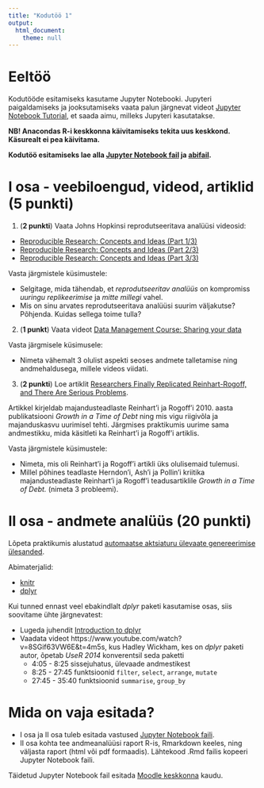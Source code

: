 ```yaml
---
title: "Kodutöö 1"
output: 
  html_document:
    theme: null
---
```


# Eeltöö

Kodutööde esitamiseks kasutame Jupyter Notebooki. Jupyteri paigaldamiseks ja jooksutamiseks vaata palun järgnevat videot [Jupyter Notebook Tutorial](https://www.youtube.com/embed/HW29067qVWk), et saada aimu, milleks Jupyteri kasutatakse. 

**NB! Anacondas R-i keskkonna käivitamiseks tekita uus keskkond. Käsurealt ei pea käivitama.** 

**Kodutöö esitamiseks lae alla [Jupyter Notebook fail](/kodutoo1.ipynb) ja [abifail](/kodutoo1_naide2.PNG).**

# I osa - veebiloengud, videod, artiklid (5 punkti)
1. (**2 punkti**) Vaata Johns Hopkinsi reprodutseeritava analüüsi videosid:

* [Reproducible Research: Concepts and Ideas (Part 1/3)](https://www.youtube.com/watch?v=4rBX6r5emgQ&index=1&list=PLjTlxb-wKvXOU4WW4p3qc4VKWTI4gLNUf)
* [Reproducible Research: Concepts and Ideas (Part 2/3)](https://www.youtube.com/watch?v=GXSRP--d3Q4&index=2&list=PLjTlxb-wKvXOU4WW4p3qc4VKWTI4gLNUf)
* [Reproducible Research: Concepts and Ideas (Part 3/3)](https://www.youtube.com/watch?v=bwQWhZQmDuc&list=PLjTlxb-wKvXOU4WW4p3qc4VKWTI4gLNUf&index=3)

Vasta järgmistele küsimustele:

* Selgitage, mida tähendab, et *reprodutseeritav analüüs* on kompromiss *uuringu replikeerimise* ja *mitte millegi* vahel.
* Mis on sinu arvates reprodutseeritava analüüsi suurim väljakutse? Põhjenda. Kuidas sellega toime tulla?

2. (**1 punkt**) Vaata videot [Data Management Course: Sharing your data](https://www.youtube.com/watch?v=eUC7MweyyFA)

Vasta järgmisele küsimusele:

* Nimeta vähemalt 3 olulist aspekti seoses andmete talletamise ning andmehaldusega, millele videos viidati.

3. (**2 punkti**) Loe artiklit [Researchers Finally Replicated Reinhart-Rogoff, and There Are Serious Problems](http://rooseveltinstitute.org/researchers-finally-replicated-reinhart-rogoff-and-there-are-serious-problems/).


Artikkel kirjeldab majandusteadlaste Reinhart'i ja Rogoff'i 2010. aasta publikatsiooni *Growth in a Time of Debt* ning mis vigu riigivõla ja majanduskasvu uurimisel tehti. Järgmises praktikumis uurime sama andmestikku, mida käsitleti ka Reinhart'i ja Rogoff'i artiklis.

Vasta järgmistele küsimustele:

* Nimeta, mis oli Reinhart'i ja Rogoff'i artikli üks olulisemaid tulemusi.
* Millel põhines teadlaste Herndon'i, Ash'i ja Pollin'i kriitika majandusteadlaste Reinhart'i ja Rogoff'i teadusartiklile *Growth in a Time of Debt.* (nimeta 3 probleemi).

# II osa - andmete analüüs (20 punkti)
Lõpeta praktikumis alustatud [automaatse aktsiaturu ülevaate genereerimise ülesanded](../praktikum1_aktsiad).

Abimaterjalid:

* [knitr](../praktikum1_knitr)
* [dplyr](../praktikum1_dplyr)

<div class="message">
Kui tunned ennast veel ebakindlalt *dplyr* paketi kasutamise osas, siis soovitame ühte järgnevatest:

* Lugeda juhendit [Introduction to dplyr](https://cran.rstudio.com/web/packages/dplyr/vignettes/dplyr.html)
* Vaadata videot https://www.youtube.com/watch?v=8SGif63VW6E&t=4m5s, kus Hadley Wickham, kes on *dplyr* paketi autor, õpetab *UseR 2014* konverentsil seda paketti
    * 4:05 - 8:25 sissejuhatus, ülevaade andmestikest
    * 8:25 - 27:45 funktsioonid `filter`, `select`, `arrange`, `mutate`
    * 27:45 - 35:40 funktsioonid `summarise`, `group_by`
</div>

# Mida on vaja esitada?

* I osa ja II osa tuleb esitada vastused [Jupyter Notebook faili](/kodutoo1.ipynb). 
* II osa kohta tee andmeanalüüsi raport R-is, Rmarkdown keeles, ning väljasta raport (html või pdf formaadis). Lähtekood .Rmd failis kopeeri Jupyter Notebook faili.


Täidetud Jupyter Notebook fail esitada [Moodle keskkonna](https://moodle.ut.ee/course/view.php?id=8013#section-1) kaudu.


